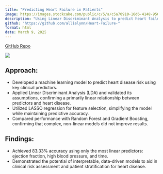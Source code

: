 ```yaml
---
title: "Predicting Heart Failure in Patients"
image: https://images.stockcake.com/public/c/5/a/c5a70910-16d6-4148-9561-32ff659cda4a_large/glowing-heart-art-stockcake.jpg
description: "Using Linear Discriminant Analysis to predict heart failure."
github: "https://github.com/allielynn/Heart-Failure-"
format: html
date: March 9, 2025
---
```


[GitHub Repo](%7B%7B%3C%20meta%20github%20%3E%7D%7D)

![](https://images.stockcake.com/public/c/5/a/c5a70910-16d6-4148-9561-32ff659cda4a_large/glowing-heart-art-stockcake.jpg)

## Approach:

-   Developed a machine learning model to predict heart disease risk using key clinical predictors.
-   Applied Linear Discriminant Analysis (LDA) and validated its assumptions, confirming a primarily linear relationship between predictors and heart disease.
-   Utilized LASSO regression for feature selection, simplifying the model while maintaining predictive accuracy.
-   Compared performance with Random Forest and Gradient Boosting, confirming that complex, non-linear models did not improve results.

## Findings:

-   Achieved 83.33% accuracy using only the most linear predictors: ejection fraction, high blood pressure, and time.
-   Demonstrated the potential of interpretable, data-driven models to aid in clinical risk assessment and patient stratification for heart disease.

